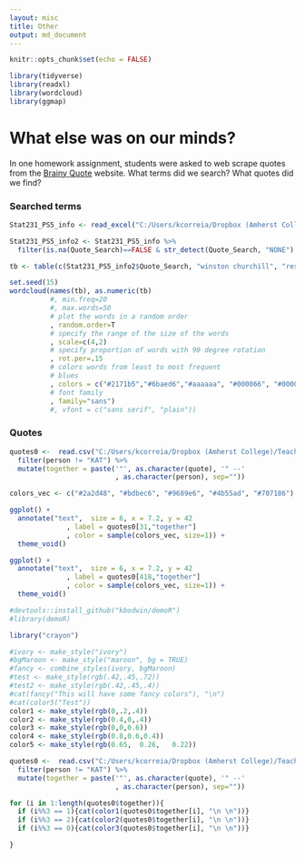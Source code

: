 ```yaml
---
layout: misc
title: Other
output: md_document
---
```


```r
knitr::opts_chunk$set(echo = FALSE)

library(tidyverse)
library(readxl)
library(wordcloud)
library(ggmap)
```

# What else was on our minds?  

In one homework assignment, students were asked to web scrape quotes from the [Brainy Quote](https://www.brainyquote.com/ "Brainy Quote") website.  What terms did we search?  What quotes did we find?

### Searched terms

```r
Stat231_PS5_info <- read_excel("C:/Users/kcorreia/Dropbox (Amherst College)/Teaching/Spring 2020/Stat231/Calendar Project/Stat231_PS5_info.xlsx") 

Stat231_PS5_info2 <- Stat231_PS5_info %>%
  filter(is.na(Quote_Search)==FALSE & str_detect(Quote_Search, "NONE") == FALSE)

tb <- table(c(Stat231_PS5_info2$Quote_Search, "winston churchill", "resilience"))

set.seed(15)
wordcloud(names(tb), as.numeric(tb)
          #, min.freq=20
          #, max.words=50
          # plot the words in a random order
          , random.order=T
          # specify the range of the size of the words
          , scale=c(4,2)
          # specify proportion of words with 90 degree rotation
          , rot.per=.15
          # colors words from least to most frequent
          # blues
          , colors = c("#2171b5","#6baed6","#aaaaaa", "#000066", "#00004c")
          # font family
          , family="sans")
          #, vfont = c("sans serif", "plain"))
```


### Quotes

```r
quotes0 <-  read.csv("C:/Users/kcorreia/Dropbox (Amherst College)/Teaching/Spring 2020/Stat231/Calendar Project/all_quotes.csv") %>%
  filter(person != "KAT") %>%
  mutate(together = paste('"', as.character(quote), '" --'
                          , as.character(person), sep=""))

colors_vec <- c("#2a2d48", "#bdbec6", "#9689e6", "#4b55ad", "#707186")

ggplot() + 
  annotate("text",  size = 6, x = 7.2, y = 42
              , label = quotes0[31,"together"]
              , color = sample(colors_vec, size=1)) +
  theme_void()

ggplot() + 
  annotate("text",  size = 6, x = 7.2, y = 42
              , label = quotes0[418,"together"]
              , color = sample(colors_vec, size=1)) +
  theme_void()
```

```r
#devtools::install_github("kbodwin/demoR")
#library(demoR)

library("crayon")

#ivory <- make_style("ivory")
#bgMaroon <- make_style("maroon", bg = TRUE)
#fancy <- combine_styles(ivory, bgMaroon)
#test <- make_style(rgb(.42,.45,.72))
#test2 <- make_style(rgb(.42,.45,.4))
#cat(fancy("This will have some fancy colors"), "\n")
#cat(color5("Test"))
color1 <- make_style(rgb(0,.2,.4))
color2 <- make_style(rgb(0.4,0,.4))
color3 <- make_style(rgb(0,0,0.6))
color4 <- make_style(rgb(0.8,0.6,0.4))
color5 <- make_style(rgb(0.65,	0.26,	0.22))

quotes0 <-  read.csv("C:/Users/kcorreia/Dropbox (Amherst College)/Teaching/Spring 2020/Stat231/Calendar Project/all_quotes.csv") %>%
  filter(person != "KAT") %>%
  mutate(together = paste('"', as.character(quote), '" --'
                          , as.character(person), sep=""))

for (i in 1:length(quotes0$together)){
  if (i%%3 == 1){cat(color1(quotes0$together[i], "\n \n"))}
  if (i%%3 == 2){cat(color2(quotes0$together[i], "\n \n"))}
  if (i%%3 == 0){cat(color3(quotes0$together[i], "\n \n"))}

} 
```

